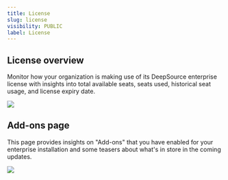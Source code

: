 ```yaml
---
title: License
slug: license
visibility: PUBLIC
label: License
---
```

## License overview

Monitor how your organization is making use of its DeepSource enterprise license with insights into total available seats, seats used, historical seat usage, and license expiry date.

![](https://files.readme.io/441913f-small-home_2.png)

## Add-ons page

This page provides insights on "Add-ons" that you have enabled for your enterprise installation and some teasers about what's in store in the coming updates.

![](https://files.readme.io/609cba0-small-add-ons.png)
